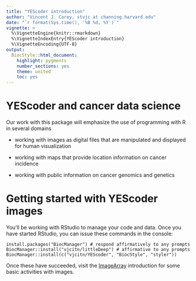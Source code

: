 ```yaml
---
title: "YEScoder introduction"
author: "Vincent J. Carey, stvjc at channing.harvard.edu"
date: "`r format(Sys.time(), '%B %d, %Y')`"
vignette: >
  %\VignetteEngine{knitr::rmarkdown}
  %\VignetteIndexEntry{YEScoder introduction}
  %\VignetteEncoding{UTF-8}
output:
  BiocStyle::html_document:
    highlight: pygments
    number_sections: yes
    theme: united
    toc: yes
---
```


# YEScoder and cancer data science

Our work with this package will emphasize the use
of programming with R in several domains

- working with images as digital files that are
manipulated and displayed for human visualization

- working with maps that provide location information
on cancer incidence

- working with public information on cancer genomics
and genetics

# Getting started with YEScoder images

You'll be working with RStudio to manage your code
and data.  Once you have started RStudio, you can
issue these commands in the console:

```
install.packages("BiocManager") # respond affirmatively to any prompts
BiocManager::install("vjcitn/littleDeep") # affirmative to any prompts
BiocManager::install(c("vjcitn/YEScoder", "BiocStyle", "styler"))
```

Once these have succeeded, visit the [ImageArray](https://vjcitn.github.io/YEScoder/articles/Z1_ImageArrays.html) introduction for some basic activities with
images.
